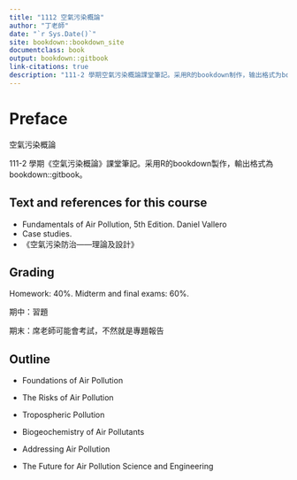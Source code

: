 ```yaml
---
title: "1112 空氣污染概論"
author: "丁老師"
date: "`r Sys.Date()`"
site: bookdown::bookdown_site
documentclass: book
output: bookdown::gitbook
link-citations: true
description: "111-2 學期空氣污染概論課堂筆記。采用R的bookdown制作，输出格式为bookdown::gitbook."
---
```


# Preface {-}

空氣污染概論


111-2 學期《空氣污染概論》課堂筆記。采用R的bookdown製作，輸出格式為bookdown::gitbook。

## Text and references for this course

- Fundamentals of Air Pollution, 5th Edition. Daniel Vallero
- Case studies.
- 《空氣污染防治——理論及設計》

## Grading

Homework: 40%.
Midterm and final exams: 60%.  


期中：習題

期末：席老師可能會考試，不然就是專題報告


## Outline

- Foundations of Air Pollution

- The Risks of Air Pollution

- Tropospheric Pollution

- Biogeochemistry of Air Pollutants

- Addressing Air Pollution

- The Future for Air Pollution Science and Engineering



